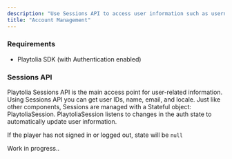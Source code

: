 ```yaml
---
description: "Use Sessions API to access user information such as username, email, and player ID."
title: "Account Management"
---
```


### Requirements

- Playtolia SDK (with Authentication enabled)

### Sessions API

Playtolia Sessions API is the main access point for user-related information. Using Sessions API you can get user IDs, name, email, and locale. Just like other components, Sessions are managed with a Stateful object: PlaytoliaSession. PlaytoliaSession listens to changes in the auth state to automatically update user information. 

If the player has not signed in or logged out, state will be `null`

<Note>
  Work in progress..
</Note>